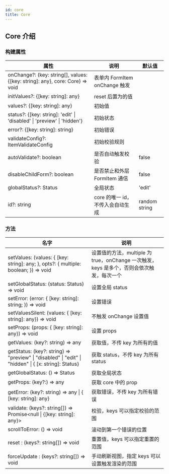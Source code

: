 ```yaml
---
id: core
title: Core
---
```


## Core 介绍

### 构建属性

| 属性                                                                         | 说明                             | 默认值        |
| ---------------------------------------------------------------------------- | -------------------------------- | ------------- |
| onChange?: (key: string[], values: {[key: string]: any}, core: Core) => void | 表单内 FormItem onChange 触发    |               |
| initValues?: {[key: string]: any}                                            | reset 后置为的值                 |               |
| values?: {[key: string]: any}                                                | 初始值                           |               |
| status?: {[key: string]: 'edit' \| 'disabled' \| 'preview' \| 'hidden'}      | 初始状态                         |               |
| error?: {[key: string]: string}                                              | 初始错误                         |               |
| validateConfig?: ItemValidateConfig                                          | 初始校验规则                     |               |
| autoValidate?: boolean                                                       | 是否自动触发校验                 | false         |
| disableChildForm?: boolean                                                   | 是否禁止和外层 FormItem 通信     | false         |
| globalStatus?: Status                                                        | 全局状态                         | 'edit'        |
| id?: string                                                                  | core 的唯一 id，不传入会自动生成 | random string |

### 方法

| 名字                                                                                                 | 说明                                                                                     |
| ---------------------------------------------------------------------------------------------------- | ---------------------------------------------------------------------------------------- |
| setValues: (values: { [key: string]: any; }, opts?: { multiple: boolean; }) => void                  | 设置值的方法，multiple 为 true，onChange 一次触发，keys 是多个，否则会依次触发，每次一个 |
| setGlobalStatus: (status: Status) => void                                                            | 设置全局 status                                                                          |
| setError: (error: { [key: string]: string; }) => void                                                | 设置错误                                                                                 |
| setValuesSilent: (values: { [key: string]: any}) => void                                             | 不触发 onChange 设置值                                                                   |
| setProps: (props: { [key: string]: any}) => void                                                     | 设置 props                                                                               |
| getValues: (key?: string) => any                                                                     | 获取值，不传 key 为所有的值                                                              |
| getStatus: (key?: string) => "preview" \| "disabled" \| "edit" \| "hidden" \| { [x: string]: Status} | 获取 status，不传 key 为所有 status                                                      |
| getGlobalStatus: () => Status                                                                        | 获取全局状态                                                                             |
| getProps: (key?:) => any                                                                             | 获取 core 中的 prop                                                                      |
| getError: (key?: string) => any \| { [key: string]: any}                                             | 获取错误，不传 key 为所有错误                                                            |
| validate: (keys?: string[]) => Promise<null \| {[key: string]: any}>                                 | 校验，keys 可以指定校验的范围                                                            |
| scrollToError: () => void                                                                            | 滚动到第一个错误的位置                                                                   |
| reset : (keys?: string[]) => void                                                                    | 重置值，keys 可以指定重置的范围                                                          |
| forceUpdate : (keys?: string[]) => void                                                              | 手动刷新视图，指定 keys 可以设置触发渲染的范围                                           |
